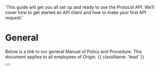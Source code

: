   'This guide will get you all set up and ready to use the Protocol API. We’ll cover how to get started an API client and how to make your first API request.'

# General

Below is a link to our general Manual of Policy and Procedure. This document applies to all employees of Origin. {{ className: 'lead' }}

<div className="not-prose">
  <Button
    href="/sdks"
    variant="text"
    arrow="right"
    children="Click here to view the document"
  />
</div>
